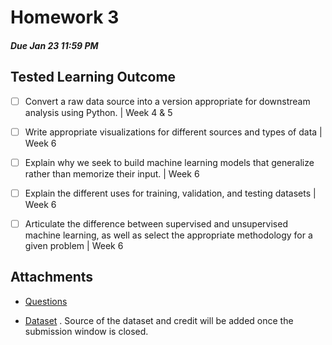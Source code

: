 # Homework 3
##### Due Jan 23 11:59 PM

## Tested Learning Outcome 


- [ ] Convert a raw data source into a version appropriate for downstream analysis using Python. |  Week 4 & 5

- [ ] Write appropriate visualizations for different sources and types of data |  Week 6

- [ ] Explain why we seek to build machine learning models that generalize rather than memorize their input. | Week 6

- [ ] Explain the different uses for training, validation, and testing datasets | Week 6

- [ ] Articulate the difference between supervised and unsupervised machine learning, as well as select the appropriate methodology for a given problem | Week 6

## Attachments

* [Questions](Questions.pdf)

* <a href="dataset.csv" download>Dataset</a> . Source of the dataset and credit will be added once the submission window is closed.